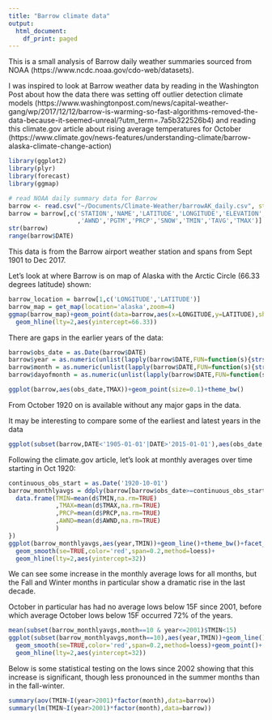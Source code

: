 ```yaml
---
title: "Barrow climate data"
output:
  html_document:
    df_print: paged
---
```


This is a small analysis of Barrow daily weather summaries sourced from NOAA (https://www.ncdc.noaa.gov/cdo-web/datasets). 

I was inspired to look at Barrow weather data by reading in the Washington Post about how the data there was setting off outlier detection climate models (https://www.washingtonpost.com/news/capital-weather-gang/wp/2017/12/12/barrow-is-warming-so-fast-algorithms-removed-the-data-because-it-seemed-unreal/?utm_term=.7a5b322526b4) 
and reading this climate.gov article about rising average temperatures for October (https://www.climate.gov/news-features/understanding-climate/barrow-alaska-climate-change-action)

```r
library(ggplot2)
library(plyr)
library(forecast)
library(ggmap)

# read NOAA daily summary data for Barrow
barrow <- read.csv("~/Documents/Climate-Weather/barrowAK_daily.csv", stringsAsFactors=FALSE)
barrow = barrow[,c('STATION','NAME','LATITUDE','LONGITUDE','ELEVATION','DATE'
                   ,'AWND','PGTM','PRCP','SNOW','TMIN','TAVG','TMAX')]
str(barrow)
range(barrow$DATE)
```

This data is from the Barrow airport weather station and spans from Sept 1901 to Dec 2017. 

Let's look at where Barrow is on map of Alaska with the Arctic Circle (66.33 degrees latitude) shown:

```r
barrow_location = barrow[1,c('LONGITUDE','LATITUDE')]
barrow_map = get_map(location='alaska',zoom=4)
ggmap(barrow_map)+geom_point(data=barrow,aes(x=LONGITUDE,y=LATITUDE),shape=1,color='red',size=3)+
  geom_hline(lty=2,aes(yintercept=66.33))
```


There are gaps in the earlier years of the data:

```r
barrow$obs_date = as.Date(barrow$DATE)
barrow$year = as.numeric(unlist(lapply(barrow$DATE,FUN=function(s){strsplit(s,split='-')[[1]][1]})))
barrow$month = as.numeric(unlist(lapply(barrow$DATE,FUN=function(s){strsplit(s,split='-')[[1]][2]})))
barrow$dayofmonth = as.numeric(unlist(lapply(barrow$DATE,FUN=function(s){strsplit(s,split='-')[[1]][3]})))

ggplot(barrow,aes(obs_date,TMAX))+geom_point(size=0.1)+theme_bw()
```

From October 1920 on is available without any major gaps in the data.

It may be interesting to compare some of the earliest and latest years in the data

```r
ggplot(subset(barrow,DATE<'1905-01-01'|DATE>'2015-01-01'),aes(obs_date,TMAX))+geom_point(size=0.1)+geom_line()+theme_bw()+facet_grid(~I(DATE>'1915-01-01'),scales='free_x')
```

Following the climate.gov article, let's look at monthly averages over time starting in Oct 1920:

```r
continuous_obs_start = as.Date('1920-10-01')
barrow_monthlyavgs = ddply(barrow[barrow$obs_date>=continuous_obs_start,],c('year','month'),function(d){
  data.frame(TMIN=mean(d$TMIN,na.rm=TRUE)
             ,TMAX=mean(d$TMAX,na.rm=TRUE)
             ,PRCP=mean(d$PRCP,na.rm=TRUE)
             ,AWND=mean(d$AWND,na.rm=TRUE)
             )
})
ggplot(barrow_monthlyavgs,aes(year,TMIN))+geom_line()+theme_bw()+facet_wrap(~month)+
  geom_smooth(se=TRUE,color='red',span=0.2,method=loess)+
  geom_hline(lty=2,aes(yintercept=32))
```

We can see some increase in the monthly average lows for all months, but the Fall and Winter months in particular show a dramatic rise in the last decade. 

October in particular has had no average lows below 15F since 2001, before which average October lows below 15F occurred 72% of the years.

```r
mean(subset(barrow_monthlyavgs,month==10 & year<=2001)$TMIN<15)
ggplot(subset(barrow_monthlyavgs,month==10),aes(year,TMIN))+geom_line()+theme_bw()+facet_wrap(~month)+
  geom_smooth(se=TRUE,color='red',span=0.2,method=loess)+geom_point()+
  geom_hline(lty=2,aes(yintercept=32))
```

Below is some statistical testing on the lows since 2002 showing that this increase is significant, though less pronounced in the summer months than in the fall-winter.

```r
summary(aov(TMIN~I(year>2001)*factor(month),data=barrow))
summary(lm(TMIN~I(year>2001)*factor(month),data=barrow))
```
